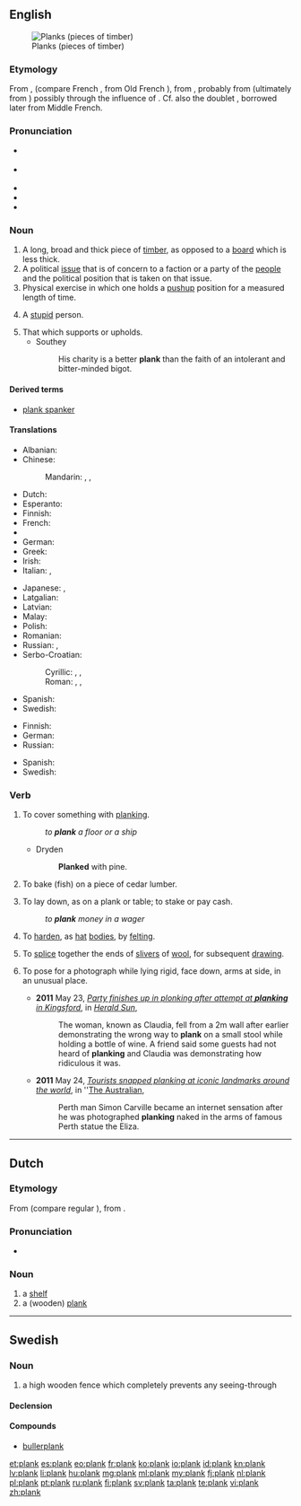 ==English==
[[File:Wood planks texture.jpg|thumb|Planks (pieces of timber)]]
===Etymology===
From {{etyl|xno|en}} {{term|planke|lang=fro}}, {{etyl|ONF.|en}} {{term|planque|lang=fro}} (compare French {{term|planche|lang=fr}}, from Old French {{term|planche|lang=fro}}), from {{etyl|LL.|en}} {{term|planca|lang=la}}, probably from {{recons|palanca|lang=VL.|sc=Latn}} (ultimately from {{etyl|la|en}} {{term|phalanga|lang=la}}) possibly through the influence of {{term|planus|lang=la}}. Cf. also the doublet {{term|planch}}, borrowed later from Middle French.

===Pronunciation===
* {{a|UK}} {{IPA|/plæŋk/}}
* {{a|US}} {{IPA|/pleɪŋk/|/plæŋk/}}
* {{audio|en-us-plank.ogg|Audio (US)}}
* {{rhymes|æŋk}}
* {{homophones|lang=en|Planck}}

===Noun===
{{en-noun}}

# A long, broad and thick piece of [[timber]], as opposed to a [[board]] which is less thick.
# A political [[issue]] that is of concern to a faction or a party of the [[people]] and the political position that is taken on that issue.
# Physical exercise in which one holds a [[pushup]] position for a measured length of time.
# {{British|slang}} A [[stupid]] person.
# That which supports or upholds.
#* Southey
#*: His charity is a better '''plank''' than the faith of an intolerant and bitter-minded bigot.

====Derived terms====
* [[plank spanker]]

====Translations====
{{trans-top|long, broad and thick piece of timber}}
* Albanian: {{t-|sq|dhogë|f}}
* Chinese:
*: Mandarin: {{t|cmn|板|tr=bǎn|sc=Hani}}, {{t|cmn|板子|tr=bǎnzi|sc=Hani}}, {{t|cmn|木板|tr=mùbǎn|sc=Hani}}
* Dutch: {{t+|nl|plank|m|f}}
* Esperanto: {{t-|eo|tabulo}}
* Finnish: {{t+|fi|lankku}}
* French: {{t+|fr|planche|f}}
* {{trreq|ka}}
* German: {{t+|de|Planke|f}}
* Greek: {{t+|el|σανίδα|f|tr=sanída}}
* Irish: {{t-|ga|clár|m}}
* Italian: {{t+|it|tavola}},  {{t+|it|asse}}
{{trans-mid}}
* Japanese: {{t-|ja|厚板|tr=あついた, atsuita|sc=Jpan}}, {{t+|ja|板|tr=いた, ita|sc=Jpan}}
* Latgalian: {{tø|ltg|goldskaļs}}
* Latvian: {{t+|lv|dēlis|m}}
* Malay: {{t+|ms|papan}}
* Polish: {{t+|pl|deska|f}}
* Romanian: {{t-|ro|scândură|f}}
* Russian: {{t+|ru|доска|f|tr=doská|sc=Cyrl}}, {{t+|ru|планка|f|tr=plánka|sc=Cyrl}}
* Serbo-Croatian:
*: Cyrillic: {{t-|sh|планка|f}}, {{t-|sh|фосна|f}}, {{t-|sh|талпа|f}}
*: Roman: {{t-|sh|planka|f}}, {{t-|sh|fosna|f}}, {{t-|sh|talpa|f}}
* Spanish: {{t+|es|tablón}}
* Swedish: {{t+|sv|planka}}
{{trans-bottom}}

{{trans-top|political issue}}
* Finnish: {{t+|fi|periaate}}
* German: {{t+|de|Schwerpunkt|m}}
* Russian: {{t-|ru|пункт программы|m|tr=punkt prográmmy|sc=Cyrl}}
{{trans-mid}}
* Spanish: {{t+|es|artículo}}
* Swedish: {{t-|sv|programpunkt}}
{{trans-bottom}}

===Verb===
{{en-verb}}

# {{transitive}} To cover something with [[planking]].
#: ''to '''plank''' a floor or a ship''
#* Dryden
#*: '''Planked''' with pine.
# {{transitive}} To bake (fish) on a piece of cedar lumber.
# {{transitive|colloquial}} To lay down, as on a plank or table; to stake or pay cash.
#: ''to '''plank''' money in a wager''
# {{transitive}} To [[harden]], as [[hat]] [[body|bodies]], by [[felting]].
# To [[splice]] together the ends of [[sliver]]s of [[wool]], for subsequent [[draw]]ing.
# {{intransitive}} To pose for a photograph while lying rigid, face down, arms at side, in an unusual place.
#* '''2011''' May 23, ''[http://www.heraldsun.com.au/news/more-news/party-finishes-up-in-plonking-after-attempt-at-planking-in-kingsford/story-fn7x8me2-1226060761762 Party finishes up in plonking after attempt at '''planking''' in Kingsford]'', in ''[[w:Herald Sun|Herald Sun]]'',
#*: The woman, known as Claudia, fell from a 2m wall after earlier demonstrating the wrong way to '''plank''' on a small stool while holding a bottle of wine. A friend said some guests had not heard of '''planking''' and Claudia was demonstrating how ridiculous it was.
#* '''2011''' May 24, ''[http://www.theaustralian.com.au/travel/news/tourists-snapped-planking-at-landmarks-around-the-world/story-e6frg8ro-1226061830073 Tourists snapped planking at iconic landmarks around the world]'', in ''[[w:The Australian|The Australian]],
#*: Perth man Simon Carville became an internet sensation after he was photographed '''planking''' naked in the arms of famous Perth statue the Eliza.

----

==Dutch==

===Etymology===
From {{etyl|ONF.|nl}} {{term|planke|lang=fro}} (compare regular {{etyl|fro|nl}} {{term|planche|lang=fro}}), from {{etyl|LL.|nl}} {{term|planca|lang=la}}.

===Pronunciation===
* {{rhymes|ɑŋk|lang=nl}}

===Noun===
{{nl-noun|f|planken|plankje}}

# a [[shelf#English|shelf]]
# a (wooden) [[#English|plank]]

----

==Swedish==

===Noun===
{{sv-noun|g=n}}

# a high wooden fence which completely prevents any seeing-through

====Declension====
{{sv-noun-n-zero}}

====Compounds====
* [[bullerplank]]

[[et:plank]]
[[es:plank]]
[[eo:plank]]
[[fr:plank]]
[[ko:plank]]
[[io:plank]]
[[id:plank]]
[[kn:plank]]
[[lv:plank]]
[[li:plank]]
[[hu:plank]]
[[mg:plank]]
[[ml:plank]]
[[my:plank]]
[[fj:plank]]
[[nl:plank]]
[[pl:plank]]
[[pt:plank]]
[[ru:plank]]
[[fi:plank]]
[[sv:plank]]
[[ta:plank]]
[[te:plank]]
[[vi:plank]]
[[zh:plank]]
